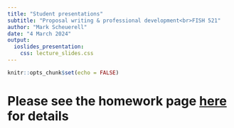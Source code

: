 ```yaml
---
title: "Student presentations"
subtitle: "Proposal writing & professional development<br>FISH 521"
author: "Mark Scheuerell"
date: "4 March 2024"
output:
  ioslides_presentation:
    css: lecture_slides.css
---
```


```r
knitr::opts_chunk$set(echo = FALSE)
```


# Please see the homework page [here](/website/homework/week_09/hw_07_presentations.html) for details
